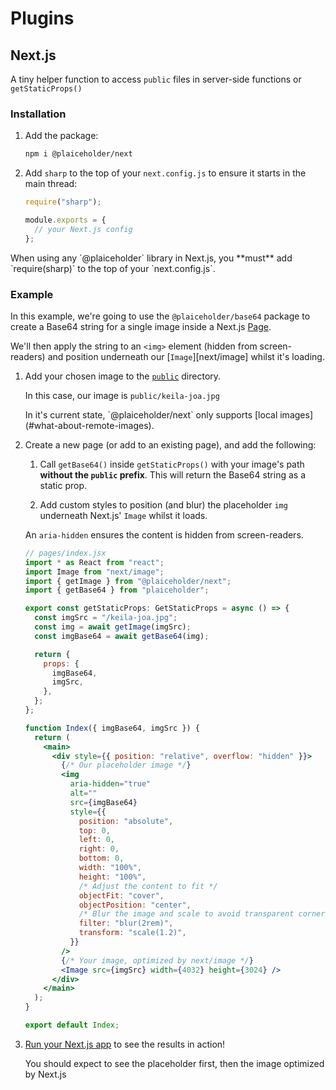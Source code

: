 
# Plugins

## Next.js

A tiny helper function to access `public` files in server-side functions or `getStaticProps()`

### Installation

1. Add the package:

   ```sh
   npm i @plaiceholder/next
   ```

2. Add `sharp` to the top of your `next.config.js` to ensure it starts in the main thread:

   ```js
   require("sharp");

   module.exports = {
     // your Next.js config
   };
   ```

<Callout emoji="⚠️">
  When using any `@plaiceholder` library in Next.js, you **must** add
  `require(sharp)` to the top of your `next.config.js`.
</Callout>

### Example

In this example, we're going to use the `@plaiceholder/base64` package to create a Base64 string for a single image inside a Next.js [Page](https://nextjs.org/docs/basic-features/pages).

We'll then apply the string to an `<img>` element (hidden from screen-readers) and position underneath our [`Image`][next/image] whilst it's loading.

1. Add your chosen image to the [`public`](https://nextjs.org/docs/basic-features/static-file-serving) directory.

   In this case, our image is `public/keila-joa.jpg`

   <Callout>
     In it's current state, `@plaiceholder/next` only supports [local
     images](#what-about-remote-images).
   </Callout>

2. Create a new page (or add to an existing page), and add the following:

   1. Call `getBase64()` inside `getStaticProps()` with your image's path **without the `public` prefix**. This will return the Base64 string as a static prop.

   2. Add custom styles to position (and blur) the placeholder `img` underneath Next.js' `Image` whilst it loads.

   An `aria-hidden` ensures the content is hidden from screen-readers.

   ```jsx
   // pages/index.jsx
   import * as React from "react";
   import Image from "next/image";
   import { getImage } from "@plaiceholder/next";
   import { getBase64 } from "plaiceholder";

   export const getStaticProps: GetStaticProps = async () => {
     const imgSrc = "/keila-joa.jpg";
     const img = await getImage(imgSrc);
     const imgBase64 = await getBase64(img);

     return {
       props: {
         imgBase64,
         imgSrc,
       },
     };
   };

   function Index({ imgBase64, imgSrc }) {
     return (
       <main>
         <div style={{ position: "relative", overflow: "hidden" }}>
           {/* Our placeholder image */}
           <img
             aria-hidden="true"
             alt=""
             src={imgBase64}
             style={{
               position: "absolute",
               top: 0,
               left: 0,
               right: 0,
               bottom: 0,
               width: "100%",
               height: "100%",
               /* Adjust the content to fit */
               objectFit: "cover",
               objectPosition: "center",
               /* Blur the image and scale to avoid transparent corners */
               filter: "blur(2rem)",
               transform: "scale(1.2)",
             }}
           />
           {/* Your image, optimized by next/image */}
           <Image src={imgSrc} width={4032} height={3024} />
         </div>
       </main>
     );
   }

   export default Index;
   ```

3. [Run your Next.js app](https://nextjs.org/docs/api-reference/cli#build) to see the results in action!

   You should expect to see the placeholder first, then the image optimized by Next.js
